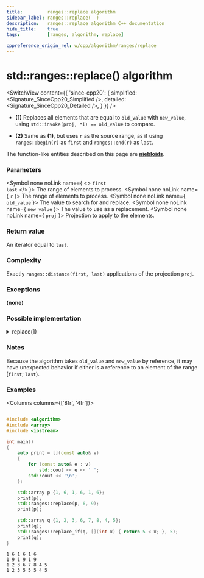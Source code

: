 ```yaml
---
title:         ranges::replace algorithm
sidebar_label: ranges::replace(  )
description:   ranges::replace algorithm C++ documentation
hide_title:    true
tags:          [ranges, algorithm, replace]

cppreference_origin_rel: w/cpp/algorithm/ranges/replace
---
```



<!----------------- Codes ---------------------->


# std::ranges::replace() algorithm

<SwitchView content={{
	'since-cpp20': {
		simplified:	<Signature_SinceCpp20_Simplified />,
		detailed:	<Signature_SinceCpp20_Detailed />,
	}
}} />

- **(1)** Replaces all elements that are equal to `old_value` with `new_value`, using `std::invoke(proj, *i) == old_value` to compare.

- **(2)** Same as **(1)**, but uses `r` as the source range, as if using `ranges::begin(r)` as `first` and `ranges::end(r)` as `last`.

The function-like entities described on this page are [**niebloids**](#).

### Parameters

<SymbolTable>

  <Symbol none noLink name={ <> <code>first</code> <br/> <code>last</code> </> }>
    The range of elements to process.
  </Symbol>
  <Symbol none noLink name={ <code>r</code> }>
    The range of elements to process.
  </Symbol>
  <Symbol none noLink name={ <code>old_value</code> }>
    The value to search for and replace.
  </Symbol>
  <Symbol none noLink name={ <code>new_value</code> }>
    The value to use as a replacement.
  </Symbol>
  <Symbol none noLink name={ <code>proj</code> }>
    Projection to apply to the elements.
  </Symbol>

</SymbolTable>

### Return value

An iterator equal to `last`.

### Complexity

Exactly `ranges::distance(first, last)` applications of the projection `proj`.

### Exceptions

**(none)**

### Possible implementation

<details>
<summary>replace(1)</summary>

```cpp
struct replace_fn
{
    template<std::input_iterator I, std::sentinel_for<I> S, class T1, class T2,
             class Proj = std::identity>
    requires std::indirectly_writable<I, const T2&> && std::indirect_binary_predicate<
                 ranges::equal_to, std::projected<I, Proj>, const T1*>
    constexpr I
        operator()(I first, S last, const T1& old_value, const T2& new_value,
                   Proj proj = {}) const
    {
        for (; first != last; ++first)
            if (old_value == std::invoke(proj, *first))
                *first = new_value;
        return first;
    }

    template<ranges::input_range R, class T1, class T2, class Proj = std::identity>
    requires std::indirectly_writable<ranges::iterator_t<R>, const T2&> &&
             std::indirect_binary_predicate<ranges::equal_to,
             std::projected<ranges::iterator_t<R>, Proj>, const T1*>
    constexpr ranges::borrowed_iterator_t<R>
        operator()(R&& r, const T1& old_value, const T2& new_value, Proj proj = {}) const
    {
        return (*this)(ranges::begin(r), ranges::end(r), old_value,
                       new_value, std::move(proj));
    }
};

inline constexpr replace_fn replace {};
```

</details>


### Notes

Because the algorithm takes `old_value` and `new_value` by reference, it may have unexpected behavior if either is a reference to an element of the range [`first`; `last`).

### Examples

<Columns columns={['8fr', '4fr']}>
<div>

```cpp title='Main.cpp' showLineNumbers

#include <algorithm>
#include <array>
#include <iostream>

int main()
{
    auto print = [](const auto& v)
    {
        for (const auto& e : v)
            std::cout << e << ' ';
        std::cout << '\n';
    };

    std::array p {1, 6, 1, 6, 1, 6};
    print(p);
    std::ranges::replace(p, 6, 9);
    print(p);

    std::array q {1, 2, 3, 6, 7, 8, 4, 5};
    print(q);
    std::ranges::replace_if(q, [](int x) { return 5 < x; }, 5);
    print(q);
}
```

</div>
<div>

```plaintext title="Output"
1 6 1 6 1 6
1 9 1 9 1 9
1 2 3 6 7 8 4 5
1 2 3 5 5 5 4 5
```

</div>
</Columns>
